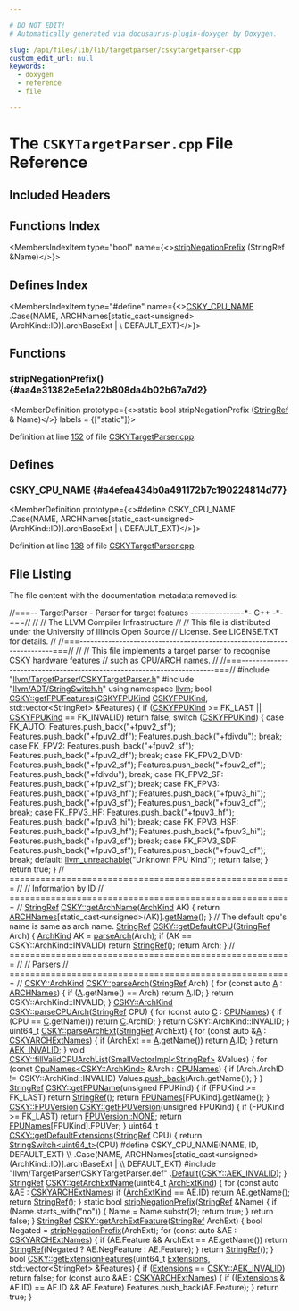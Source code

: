 ```yaml
---

# DO NOT EDIT!
# Automatically generated via docusaurus-plugin-doxygen by Doxygen.

slug: /api/files/lib/lib/targetparser/cskytargetparser-cpp
custom_edit_url: null
keywords:
  - doxygen
  - reference
  - file

---
```





# The `CSKYTargetParser.cpp` File Reference

<DoxygenPage pluginConfig={pluginConfig}>



## Included Headers

<IncludesList>
<IncludesListItem
  filePath="llvm/TargetParser/CSKYTargetParser.h"
  permalink="/docs/api/files/include/include/llvm/include/llvm/targetparser/cskytargetparser-h"
  isLocal="true" />
<IncludesListItem
  filePath="llvm/ADT/StringSwitch.h"
  permalink="/docs/api/files/include/include/llvm/include/llvm/adt/stringswitch-h"
  isLocal="true" />
<IncludesListItem
  filePath="llvm/TargetParser/CSKYTargetParser.def"
  permalink=""
  isLocal="true" />
</IncludesList>

## Functions Index

<MembersIndex>

<MembersIndexItem
  type="bool"
  name={<><a href="#aa4e31382e5e1a22b808da4b02b67a7d2">stripNegationPrefix</a> (StringRef &amp;Name)</>}>
</MembersIndexItem>

</MembersIndex>

## Defines Index

<MembersIndex>

<MembersIndexItem
  type="#define"
  name={<><a href="#a4efea434b0a491172b7c190224814d77">CSKY&#95;CPU&#95;NAME</a>&nbsp;&nbsp;&nbsp;  .Case(NAME, ARCHNames&#91;static&#95;cast&lt;unsigned&gt;(ArchKind::ID)&#93;.archBaseExt |     \\
                  DEFAULT&#95;EXT)</>}>
</MembersIndexItem>

</MembersIndex>


<SectionDefinition>

## Functions

### stripNegationPrefix() {#aa4e31382e5e1a22b808da4b02b67a7d2}

<MemberDefinition
  prototype={<>static bool stripNegationPrefix (<a href="/docs/api/classes/llvm/stringref">StringRef</a> &amp; Name)</>}
  labels = {["static"]}>

Definition at line <a href="#l00152">152</a> of file <a href="/docs/api/files/lib/lib/targetparser/cskytargetparser-cpp">CSKYTargetParser.cpp</a>.
</MemberDefinition>

</SectionDefinition>

<SectionDefinition>

## Defines

### CSKY&#95;CPU&#95;NAME {#a4efea434b0a491172b7c190224814d77}

<MemberDefinition
  prototype={<>#define CSKY&#95;CPU&#95;NAME&nbsp;&nbsp;&nbsp;  .Case(NAME, ARCHNames&#91;static&#95;cast&lt;unsigned&gt;(ArchKind::ID)&#93;.archBaseExt |     \\
                  DEFAULT&#95;EXT)</>}>

Definition at line <a href="#l00138">138</a> of file <a href="/docs/api/files/lib/lib/targetparser/cskytargetparser-cpp">CSKYTargetParser.cpp</a>.
</MemberDefinition>

</SectionDefinition>

## File Listing

The file content with the documentation metadata removed is:

<ProgramListing>

<Link id="l00001" /><CodeLine lineNumber="1"><span class="doxyHighlightComment">//===-- TargetParser - Parser for target features ---------------&#42;- C++ -&#42;-===//</span></CodeLine>
<Link id="l00002" /><CodeLine lineNumber="2"><span class="doxyHighlightComment">//</span></CodeLine>
<Link id="l00003" /><CodeLine lineNumber="3"><span class="doxyHighlightComment">//                     The LLVM Compiler Infrastructure</span></CodeLine>
<Link id="l00004" /><CodeLine lineNumber="4"><span class="doxyHighlightComment">//</span></CodeLine>
<Link id="l00005" /><CodeLine lineNumber="5"><span class="doxyHighlightComment">// This file is distributed under the University of Illinois Open Source</span></CodeLine>
<Link id="l00006" /><CodeLine lineNumber="6"><span class="doxyHighlightComment">// License. See LICENSE.TXT for details.</span></CodeLine>
<Link id="l00007" /><CodeLine lineNumber="7"><span class="doxyHighlightComment">//</span></CodeLine>
<Link id="l00008" /><CodeLine lineNumber="8"><span class="doxyHighlightComment">//===----------------------------------------------------------------------===//</span></CodeLine>
<Link id="l00009" /><CodeLine lineNumber="9"><span class="doxyHighlightComment">//</span></CodeLine>
<Link id="l00010" /><CodeLine lineNumber="10"><span class="doxyHighlightComment">// This file implements a target parser to recognise CSKY hardware features</span></CodeLine>
<Link id="l00011" /><CodeLine lineNumber="11"><span class="doxyHighlightComment">// such as CPU/ARCH names.</span></CodeLine>
<Link id="l00012" /><CodeLine lineNumber="12"><span class="doxyHighlightComment">//</span></CodeLine>
<Link id="l00013" /><CodeLine lineNumber="13"><span class="doxyHighlightComment">//===----------------------------------------------------------------------===//</span></CodeLine>
<Link id="l00014" /><CodeLine lineNumber="14"></CodeLine>
<Link id="l00015" /><CodeLine lineNumber="15"><span class="doxyHighlightPreprocessor">#include &quot;<a href="/docs/api/files/include/include/llvm/include/llvm/targetparser/cskytargetparser-h">llvm/TargetParser/CSKYTargetParser.h</a>&quot;</span></CodeLine>
<Link id="l00016" /><CodeLine lineNumber="16"><span class="doxyHighlightPreprocessor">#include &quot;<a href="/docs/api/files/include/include/llvm/include/llvm/adt/stringswitch-h">llvm/ADT/StringSwitch.h</a>&quot;</span></CodeLine>
<Link id="l00017" /><CodeLine lineNumber="17"></CodeLine>
<Link id="l00018" /><CodeLine lineNumber="18"><span class="doxyHighlightKeyword">using namespace </span><span class="doxyHighlight"><a href="/docs/api/namespaces/llvm">llvm</a>;</span></CodeLine>
<Link id="l00019" /><CodeLine lineNumber="19"></CodeLine>
<Link id="l00020" /><CodeLine lineNumber="20" lineLink="/docs/api/namespaces/llvm/csky/#a52c5e59580b7e5998969341dae2cfba5"><span class="doxyHighlightKeywordType">bool</span><span class="doxyHighlight"> <a href="/docs/api/namespaces/llvm/csky/#a52c5e59580b7e5998969341dae2cfba5">CSKY::getFPUFeatures</a>(<a href="/docs/api/namespaces/llvm/csky/#adab2b2e06b6e4bc7cd3724b12983748f">CSKYFPUKind</a> <a href="/docs/api/namespaces/llvm/csky/#adab2b2e06b6e4bc7cd3724b12983748f">CSKYFPUKind</a>,</span></CodeLine>
<Link id="l00021" /><CodeLine lineNumber="21"><span class="doxyHighlight">                          std::vector&lt;StringRef&gt; &amp;Features) &#123;</span></CodeLine>
<Link id="l00022" /><CodeLine lineNumber="22"></CodeLine>
<Link id="l00023" /><CodeLine lineNumber="23"><span class="doxyHighlight">  </span><span class="doxyHighlightKeywordFlow">if</span><span class="doxyHighlight"> (<a href="/docs/api/namespaces/llvm/csky/#adab2b2e06b6e4bc7cd3724b12983748f">CSKYFPUKind</a> &gt;= FK&#95;LAST || <a href="/docs/api/namespaces/llvm/csky/#adab2b2e06b6e4bc7cd3724b12983748f">CSKYFPUKind</a> == FK&#95;INVALID)</span></CodeLine>
<Link id="l00024" /><CodeLine lineNumber="24"><span class="doxyHighlight">    </span><span class="doxyHighlightKeywordFlow">return</span><span class="doxyHighlight"> </span><span class="doxyHighlightKeyword">false</span><span class="doxyHighlight">;</span></CodeLine>
<Link id="l00025" /><CodeLine lineNumber="25"></CodeLine>
<Link id="l00026" /><CodeLine lineNumber="26"><span class="doxyHighlight">  </span><span class="doxyHighlightKeywordFlow">switch</span><span class="doxyHighlight"> (<a href="/docs/api/namespaces/llvm/csky/#adab2b2e06b6e4bc7cd3724b12983748f">CSKYFPUKind</a>) &#123;</span></CodeLine>
<Link id="l00027" /><CodeLine lineNumber="27"><span class="doxyHighlight">  </span><span class="doxyHighlightKeywordFlow">case</span><span class="doxyHighlight"> FK&#95;AUTO:</span></CodeLine>
<Link id="l00028" /><CodeLine lineNumber="28"><span class="doxyHighlight">    Features.push&#95;back(</span><span class="doxyHighlightStringLiteral">&quot;+fpuv2&#95;sf&quot;</span><span class="doxyHighlight">);</span></CodeLine>
<Link id="l00029" /><CodeLine lineNumber="29"><span class="doxyHighlight">    Features.push&#95;back(</span><span class="doxyHighlightStringLiteral">&quot;+fpuv2&#95;df&quot;</span><span class="doxyHighlight">);</span></CodeLine>
<Link id="l00030" /><CodeLine lineNumber="30"><span class="doxyHighlight">    Features.push&#95;back(</span><span class="doxyHighlightStringLiteral">&quot;+fdivdu&quot;</span><span class="doxyHighlight">);</span></CodeLine>
<Link id="l00031" /><CodeLine lineNumber="31"><span class="doxyHighlight">    </span><span class="doxyHighlightKeywordFlow">break</span><span class="doxyHighlight">;</span></CodeLine>
<Link id="l00032" /><CodeLine lineNumber="32"><span class="doxyHighlight">  </span><span class="doxyHighlightKeywordFlow">case</span><span class="doxyHighlight"> FK&#95;FPV2:</span></CodeLine>
<Link id="l00033" /><CodeLine lineNumber="33"><span class="doxyHighlight">    Features.push&#95;back(</span><span class="doxyHighlightStringLiteral">&quot;+fpuv2&#95;sf&quot;</span><span class="doxyHighlight">);</span></CodeLine>
<Link id="l00034" /><CodeLine lineNumber="34"><span class="doxyHighlight">    Features.push&#95;back(</span><span class="doxyHighlightStringLiteral">&quot;+fpuv2&#95;df&quot;</span><span class="doxyHighlight">);</span></CodeLine>
<Link id="l00035" /><CodeLine lineNumber="35"><span class="doxyHighlight">    </span><span class="doxyHighlightKeywordFlow">break</span><span class="doxyHighlight">;</span></CodeLine>
<Link id="l00036" /><CodeLine lineNumber="36"><span class="doxyHighlight">  </span><span class="doxyHighlightKeywordFlow">case</span><span class="doxyHighlight"> FK&#95;FPV2&#95;DIVD:</span></CodeLine>
<Link id="l00037" /><CodeLine lineNumber="37"><span class="doxyHighlight">    Features.push&#95;back(</span><span class="doxyHighlightStringLiteral">&quot;+fpuv2&#95;sf&quot;</span><span class="doxyHighlight">);</span></CodeLine>
<Link id="l00038" /><CodeLine lineNumber="38"><span class="doxyHighlight">    Features.push&#95;back(</span><span class="doxyHighlightStringLiteral">&quot;+fpuv2&#95;df&quot;</span><span class="doxyHighlight">);</span></CodeLine>
<Link id="l00039" /><CodeLine lineNumber="39"><span class="doxyHighlight">    Features.push&#95;back(</span><span class="doxyHighlightStringLiteral">&quot;+fdivdu&quot;</span><span class="doxyHighlight">);</span></CodeLine>
<Link id="l00040" /><CodeLine lineNumber="40"><span class="doxyHighlight">    </span><span class="doxyHighlightKeywordFlow">break</span><span class="doxyHighlight">;</span></CodeLine>
<Link id="l00041" /><CodeLine lineNumber="41"><span class="doxyHighlight">  </span><span class="doxyHighlightKeywordFlow">case</span><span class="doxyHighlight"> FK&#95;FPV2&#95;SF:</span></CodeLine>
<Link id="l00042" /><CodeLine lineNumber="42"><span class="doxyHighlight">    Features.push&#95;back(</span><span class="doxyHighlightStringLiteral">&quot;+fpuv2&#95;sf&quot;</span><span class="doxyHighlight">);</span></CodeLine>
<Link id="l00043" /><CodeLine lineNumber="43"><span class="doxyHighlight">    </span><span class="doxyHighlightKeywordFlow">break</span><span class="doxyHighlight">;</span></CodeLine>
<Link id="l00044" /><CodeLine lineNumber="44"><span class="doxyHighlight">  </span><span class="doxyHighlightKeywordFlow">case</span><span class="doxyHighlight"> FK&#95;FPV3:</span></CodeLine>
<Link id="l00045" /><CodeLine lineNumber="45"><span class="doxyHighlight">    Features.push&#95;back(</span><span class="doxyHighlightStringLiteral">&quot;+fpuv3&#95;hf&quot;</span><span class="doxyHighlight">);</span></CodeLine>
<Link id="l00046" /><CodeLine lineNumber="46"><span class="doxyHighlight">    Features.push&#95;back(</span><span class="doxyHighlightStringLiteral">&quot;+fpuv3&#95;hi&quot;</span><span class="doxyHighlight">);</span></CodeLine>
<Link id="l00047" /><CodeLine lineNumber="47"><span class="doxyHighlight">    Features.push&#95;back(</span><span class="doxyHighlightStringLiteral">&quot;+fpuv3&#95;sf&quot;</span><span class="doxyHighlight">);</span></CodeLine>
<Link id="l00048" /><CodeLine lineNumber="48"><span class="doxyHighlight">    Features.push&#95;back(</span><span class="doxyHighlightStringLiteral">&quot;+fpuv3&#95;df&quot;</span><span class="doxyHighlight">);</span></CodeLine>
<Link id="l00049" /><CodeLine lineNumber="49"><span class="doxyHighlight">    </span><span class="doxyHighlightKeywordFlow">break</span><span class="doxyHighlight">;</span></CodeLine>
<Link id="l00050" /><CodeLine lineNumber="50"><span class="doxyHighlight">  </span><span class="doxyHighlightKeywordFlow">case</span><span class="doxyHighlight"> FK&#95;FPV3&#95;HF:</span></CodeLine>
<Link id="l00051" /><CodeLine lineNumber="51"><span class="doxyHighlight">    Features.push&#95;back(</span><span class="doxyHighlightStringLiteral">&quot;+fpuv3&#95;hf&quot;</span><span class="doxyHighlight">);</span></CodeLine>
<Link id="l00052" /><CodeLine lineNumber="52"><span class="doxyHighlight">    Features.push&#95;back(</span><span class="doxyHighlightStringLiteral">&quot;+fpuv3&#95;hi&quot;</span><span class="doxyHighlight">);</span></CodeLine>
<Link id="l00053" /><CodeLine lineNumber="53"><span class="doxyHighlight">    </span><span class="doxyHighlightKeywordFlow">break</span><span class="doxyHighlight">;</span></CodeLine>
<Link id="l00054" /><CodeLine lineNumber="54"><span class="doxyHighlight">  </span><span class="doxyHighlightKeywordFlow">case</span><span class="doxyHighlight"> FK&#95;FPV3&#95;HSF:</span></CodeLine>
<Link id="l00055" /><CodeLine lineNumber="55"><span class="doxyHighlight">    Features.push&#95;back(</span><span class="doxyHighlightStringLiteral">&quot;+fpuv3&#95;hf&quot;</span><span class="doxyHighlight">);</span></CodeLine>
<Link id="l00056" /><CodeLine lineNumber="56"><span class="doxyHighlight">    Features.push&#95;back(</span><span class="doxyHighlightStringLiteral">&quot;+fpuv3&#95;hi&quot;</span><span class="doxyHighlight">);</span></CodeLine>
<Link id="l00057" /><CodeLine lineNumber="57"><span class="doxyHighlight">    Features.push&#95;back(</span><span class="doxyHighlightStringLiteral">&quot;+fpuv3&#95;sf&quot;</span><span class="doxyHighlight">);</span></CodeLine>
<Link id="l00058" /><CodeLine lineNumber="58"><span class="doxyHighlight">    </span><span class="doxyHighlightKeywordFlow">break</span><span class="doxyHighlight">;</span></CodeLine>
<Link id="l00059" /><CodeLine lineNumber="59"><span class="doxyHighlight">  </span><span class="doxyHighlightKeywordFlow">case</span><span class="doxyHighlight"> FK&#95;FPV3&#95;SDF:</span></CodeLine>
<Link id="l00060" /><CodeLine lineNumber="60"><span class="doxyHighlight">    Features.push&#95;back(</span><span class="doxyHighlightStringLiteral">&quot;+fpuv3&#95;sf&quot;</span><span class="doxyHighlight">);</span></CodeLine>
<Link id="l00061" /><CodeLine lineNumber="61"><span class="doxyHighlight">    Features.push&#95;back(</span><span class="doxyHighlightStringLiteral">&quot;+fpuv3&#95;df&quot;</span><span class="doxyHighlight">);</span></CodeLine>
<Link id="l00062" /><CodeLine lineNumber="62"><span class="doxyHighlight">    </span><span class="doxyHighlightKeywordFlow">break</span><span class="doxyHighlight">;</span></CodeLine>
<Link id="l00063" /><CodeLine lineNumber="63"><span class="doxyHighlight">  </span><span class="doxyHighlightKeywordFlow">default</span><span class="doxyHighlight">:</span></CodeLine>
<Link id="l00064" /><CodeLine lineNumber="64"><span class="doxyHighlight">    <a href="/docs/api/files/include/include/llvm/include/llvm/support/errorhandling-h/#ace243f5c25697a1107cce46626b3dc94">llvm&#95;unreachable</a>(</span><span class="doxyHighlightStringLiteral">&quot;Unknown FPU Kind&quot;</span><span class="doxyHighlight">);</span></CodeLine>
<Link id="l00065" /><CodeLine lineNumber="65"><span class="doxyHighlight">    </span><span class="doxyHighlightKeywordFlow">return</span><span class="doxyHighlight"> </span><span class="doxyHighlightKeyword">false</span><span class="doxyHighlight">;</span></CodeLine>
<Link id="l00066" /><CodeLine lineNumber="66"><span class="doxyHighlight">  &#125;</span></CodeLine>
<Link id="l00067" /><CodeLine lineNumber="67"></CodeLine>
<Link id="l00068" /><CodeLine lineNumber="68"><span class="doxyHighlight">  </span><span class="doxyHighlightKeywordFlow">return</span><span class="doxyHighlight"> </span><span class="doxyHighlightKeyword">true</span><span class="doxyHighlight">;</span></CodeLine>
<Link id="l00069" /><CodeLine lineNumber="69"><span class="doxyHighlight">&#125;</span></CodeLine>
<Link id="l00070" /><CodeLine lineNumber="70"></CodeLine>
<Link id="l00071" /><CodeLine lineNumber="71"><span class="doxyHighlightComment">// ======================================================= //</span></CodeLine>
<Link id="l00072" /><CodeLine lineNumber="72"><span class="doxyHighlightComment">// Information by ID</span></CodeLine>
<Link id="l00073" /><CodeLine lineNumber="73"><span class="doxyHighlightComment">// ======================================================= //</span></CodeLine>
<Link id="l00074" /><CodeLine lineNumber="74"></CodeLine>
<Link id="l00075" /><CodeLine lineNumber="75" lineLink="/docs/api/namespaces/llvm/csky/#ae0afc37c0fe40d24d2021c7eba023b2a"><span class="doxyHighlight"><a href="/docs/api/classes/llvm/stringref">StringRef</a> <a href="/docs/api/namespaces/llvm/csky/#ae0afc37c0fe40d24d2021c7eba023b2a">CSKY::getArchName</a>(<a href="/docs/api/namespaces/llvm/csky/#a1426cdc638fba0ce765f71cabfc5b612">ArchKind</a> AK) &#123;</span></CodeLine>
<Link id="l00076" /><CodeLine lineNumber="76"><span class="doxyHighlight">  </span><span class="doxyHighlightKeywordFlow">return</span><span class="doxyHighlight"> <a href="/docs/api/namespaces/llvm/csky/#a33cc0e3e4552596d11c6ea6e28c33d0c">ARCHNames</a>&#91;</span><span class="doxyHighlightKeyword">static&#95;cast&lt;</span><span class="doxyHighlightKeywordType">unsigned</span><span class="doxyHighlightKeyword">&gt;</span><span class="doxyHighlight">(AK)&#93;.<a href="/docs/api/files/lib/lib/transforms/lib/transforms/objcarc/provenanceanalysisevaluator-cpp/#a2ee79648e8bce3ddbb26358ff10e3e82">getName</a>();</span></CodeLine>
<Link id="l00077" /><CodeLine lineNumber="77"><span class="doxyHighlight">&#125;</span></CodeLine>
<Link id="l00078" /><CodeLine lineNumber="78"></CodeLine>
<Link id="l00079" /><CodeLine lineNumber="79"><span class="doxyHighlightComment">// The default cpu&#39;s name is same as arch name.</span></CodeLine>
<Link id="l00080" /><CodeLine lineNumber="80" lineLink="/docs/api/namespaces/llvm/csky/#a8e20a1515e9e84624e4dc843d115f172"><span class="doxyHighlight"><a href="/docs/api/classes/llvm/stringref">StringRef</a> <a href="/docs/api/namespaces/llvm/csky/#a8e20a1515e9e84624e4dc843d115f172">CSKY::getDefaultCPU</a>(<a href="/docs/api/classes/llvm/stringref">StringRef</a> Arch) &#123;</span></CodeLine>
<Link id="l00081" /><CodeLine lineNumber="81"><span class="doxyHighlight">  <a href="/docs/api/namespaces/llvm/csky/#a1426cdc638fba0ce765f71cabfc5b612">ArchKind</a> AK = <a href="/docs/api/files/lib/lib/targetparser/triple-cpp/#ad3a9a5aa955e9b62ec11e4d3566d4594">parseArch</a>(Arch);</span></CodeLine>
<Link id="l00082" /><CodeLine lineNumber="82"><span class="doxyHighlight">  </span><span class="doxyHighlightKeywordFlow">if</span><span class="doxyHighlight"> (AK == CSKY::ArchKind::INVALID)</span></CodeLine>
<Link id="l00083" /><CodeLine lineNumber="83"><span class="doxyHighlight">    </span><span class="doxyHighlightKeywordFlow">return</span><span class="doxyHighlight"> <a href="/docs/api/classes/llvm/stringref">StringRef</a>();</span></CodeLine>
<Link id="l00084" /><CodeLine lineNumber="84"></CodeLine>
<Link id="l00085" /><CodeLine lineNumber="85"><span class="doxyHighlight">  </span><span class="doxyHighlightKeywordFlow">return</span><span class="doxyHighlight"> Arch;</span></CodeLine>
<Link id="l00086" /><CodeLine lineNumber="86"><span class="doxyHighlight">&#125;</span></CodeLine>
<Link id="l00087" /><CodeLine lineNumber="87"></CodeLine>
<Link id="l00088" /><CodeLine lineNumber="88"><span class="doxyHighlightComment">// ======================================================= //</span></CodeLine>
<Link id="l00089" /><CodeLine lineNumber="89"><span class="doxyHighlightComment">// Parsers</span></CodeLine>
<Link id="l00090" /><CodeLine lineNumber="90"><span class="doxyHighlightComment">// ======================================================= //</span></CodeLine>
<Link id="l00091" /><CodeLine lineNumber="91" lineLink="/docs/api/namespaces/llvm/csky/#a86f105210202c670da40aab6b2f360be"><span class="doxyHighlight"><a href="/docs/api/namespaces/llvm/csky/#a1426cdc638fba0ce765f71cabfc5b612">CSKY::ArchKind</a> <a href="/docs/api/namespaces/llvm/csky/#a86f105210202c670da40aab6b2f360be">CSKY::parseArch</a>(<a href="/docs/api/classes/llvm/stringref">StringRef</a> Arch) &#123;</span></CodeLine>
<Link id="l00092" /><CodeLine lineNumber="92"><span class="doxyHighlight">  </span><span class="doxyHighlightKeywordFlow">for</span><span class="doxyHighlight"> (</span><span class="doxyHighlightKeyword">const</span><span class="doxyHighlight"> </span><span class="doxyHighlightKeyword">auto</span><span class="doxyHighlight"> <a href="/docs/api/files/lib/lib/ir/builtingcs-cpp/#a2e38c85003a042421cde1647632d0b72">A</a> : <a href="/docs/api/namespaces/llvm/csky/#a33cc0e3e4552596d11c6ea6e28c33d0c">ARCHNames</a>) &#123;</span></CodeLine>
<Link id="l00093" /><CodeLine lineNumber="93"><span class="doxyHighlight">    </span><span class="doxyHighlightKeywordFlow">if</span><span class="doxyHighlight"> (<a href="/docs/api/files/lib/lib/ir/builtingcs-cpp/#a2e38c85003a042421cde1647632d0b72">A</a>.getName() == Arch)</span></CodeLine>
<Link id="l00094" /><CodeLine lineNumber="94"><span class="doxyHighlight">      </span><span class="doxyHighlightKeywordFlow">return</span><span class="doxyHighlight"> <a href="/docs/api/files/lib/lib/ir/builtingcs-cpp/#a2e38c85003a042421cde1647632d0b72">A</a>.ID;</span></CodeLine>
<Link id="l00095" /><CodeLine lineNumber="95"><span class="doxyHighlight">  &#125;</span></CodeLine>
<Link id="l00096" /><CodeLine lineNumber="96"></CodeLine>
<Link id="l00097" /><CodeLine lineNumber="97"><span class="doxyHighlight">  </span><span class="doxyHighlightKeywordFlow">return</span><span class="doxyHighlight"> CSKY::ArchKind::INVALID;</span></CodeLine>
<Link id="l00098" /><CodeLine lineNumber="98"><span class="doxyHighlight">&#125;</span></CodeLine>
<Link id="l00099" /><CodeLine lineNumber="99"></CodeLine>
<Link id="l00100" /><CodeLine lineNumber="100" lineLink="/docs/api/namespaces/llvm/csky/#a7c98978ae277e32680873dd619c2222f"><span class="doxyHighlight"><a href="/docs/api/namespaces/llvm/csky/#a1426cdc638fba0ce765f71cabfc5b612">CSKY::ArchKind</a> <a href="/docs/api/namespaces/llvm/csky/#a7c98978ae277e32680873dd619c2222f">CSKY::parseCPUArch</a>(<a href="/docs/api/classes/llvm/stringref">StringRef</a> CPU) &#123;</span></CodeLine>
<Link id="l00101" /><CodeLine lineNumber="101"><span class="doxyHighlight">  </span><span class="doxyHighlightKeywordFlow">for</span><span class="doxyHighlight"> (</span><span class="doxyHighlightKeyword">const</span><span class="doxyHighlight"> </span><span class="doxyHighlightKeyword">auto</span><span class="doxyHighlight"> <a href="/docs/api/namespaces/llvm/callingconv/#ac6aa1387c4375260e2468eb5a77fdb4cafd841a49aec1539bc88abc8ff9e170fb">C</a> : <a href="/docs/api/namespaces/llvm/csky/#a73ad8b85bc7ebc91c97263c6d3d2ba3c">CPUNames</a>) &#123;</span></CodeLine>
<Link id="l00102" /><CodeLine lineNumber="102"><span class="doxyHighlight">    </span><span class="doxyHighlightKeywordFlow">if</span><span class="doxyHighlight"> (CPU == <a href="/docs/api/namespaces/llvm/callingconv/#ac6aa1387c4375260e2468eb5a77fdb4cafd841a49aec1539bc88abc8ff9e170fb">C</a>.getName())</span></CodeLine>
<Link id="l00103" /><CodeLine lineNumber="103"><span class="doxyHighlight">      </span><span class="doxyHighlightKeywordFlow">return</span><span class="doxyHighlight"> <a href="/docs/api/namespaces/llvm/callingconv/#ac6aa1387c4375260e2468eb5a77fdb4cafd841a49aec1539bc88abc8ff9e170fb">C</a>.ArchID;</span></CodeLine>
<Link id="l00104" /><CodeLine lineNumber="104"><span class="doxyHighlight">  &#125;</span></CodeLine>
<Link id="l00105" /><CodeLine lineNumber="105"></CodeLine>
<Link id="l00106" /><CodeLine lineNumber="106"><span class="doxyHighlight">  </span><span class="doxyHighlightKeywordFlow">return</span><span class="doxyHighlight"> CSKY::ArchKind::INVALID;</span></CodeLine>
<Link id="l00107" /><CodeLine lineNumber="107"><span class="doxyHighlight">&#125;</span></CodeLine>
<Link id="l00108" /><CodeLine lineNumber="108"></CodeLine>
<Link id="l00109" /><CodeLine lineNumber="109" lineLink="/docs/api/namespaces/llvm/csky/#a5fa99baeb3d80d65a53554ef144d33ae"><span class="doxyHighlight">uint64&#95;t <a href="/docs/api/namespaces/llvm/csky/#a5fa99baeb3d80d65a53554ef144d33ae">CSKY::parseArchExt</a>(<a href="/docs/api/classes/llvm/stringref">StringRef</a> ArchExt) &#123;</span></CodeLine>
<Link id="l00110" /><CodeLine lineNumber="110"><span class="doxyHighlight">  </span><span class="doxyHighlightKeywordFlow">for</span><span class="doxyHighlight"> (</span><span class="doxyHighlightKeyword">const</span><span class="doxyHighlight"> </span><span class="doxyHighlightKeyword">auto</span><span class="doxyHighlight"> &amp;<a href="/docs/api/files/lib/lib/ir/builtingcs-cpp/#a2e38c85003a042421cde1647632d0b72">A</a> : <a href="/docs/api/namespaces/llvm/csky/#ab146cb5385a6a851e47450414a8f9893">CSKYARCHExtNames</a>) &#123;</span></CodeLine>
<Link id="l00111" /><CodeLine lineNumber="111"><span class="doxyHighlight">    </span><span class="doxyHighlightKeywordFlow">if</span><span class="doxyHighlight"> (ArchExt == <a href="/docs/api/files/lib/lib/ir/builtingcs-cpp/#a2e38c85003a042421cde1647632d0b72">A</a>.getName())</span></CodeLine>
<Link id="l00112" /><CodeLine lineNumber="112"><span class="doxyHighlight">      </span><span class="doxyHighlightKeywordFlow">return</span><span class="doxyHighlight"> <a href="/docs/api/files/lib/lib/ir/builtingcs-cpp/#a2e38c85003a042421cde1647632d0b72">A</a>.ID;</span></CodeLine>
<Link id="l00113" /><CodeLine lineNumber="113"><span class="doxyHighlight">  &#125;</span></CodeLine>
<Link id="l00114" /><CodeLine lineNumber="114"><span class="doxyHighlight">  </span><span class="doxyHighlightKeywordFlow">return</span><span class="doxyHighlight"> <a href="/docs/api/namespaces/llvm/csky/#ace0fc151af4b77a32d0112e81e50c8e5a04b6b94a4398ed9aa59384b891a4dca6">AEK&#95;INVALID</a>;</span></CodeLine>
<Link id="l00115" /><CodeLine lineNumber="115"><span class="doxyHighlight">&#125;</span></CodeLine>
<Link id="l00116" /><CodeLine lineNumber="116"></CodeLine>
<Link id="l00117" /><CodeLine lineNumber="117" lineLink="/docs/api/namespaces/llvm/csky/#a280ae1ca5da01930c7d1f757f3946d31"><span class="doxyHighlightKeywordType">void</span><span class="doxyHighlight"> <a href="/docs/api/namespaces/llvm/csky/#a280ae1ca5da01930c7d1f757f3946d31">CSKY::fillValidCPUArchList</a>(<a href="/docs/api/classes/llvm/smallvectorimpl">SmallVectorImpl&lt;StringRef&gt;</a> &amp;Values) &#123;</span></CodeLine>
<Link id="l00118" /><CodeLine lineNumber="118"><span class="doxyHighlight">  </span><span class="doxyHighlightKeywordFlow">for</span><span class="doxyHighlight"> (</span><span class="doxyHighlightKeyword">const</span><span class="doxyHighlight"> <a href="/docs/api/structs/llvm/csky/cpunames">CpuNames&lt;CSKY::ArchKind&gt;</a> &amp;Arch : <a href="/docs/api/namespaces/llvm/csky/#a73ad8b85bc7ebc91c97263c6d3d2ba3c">CPUNames</a>) &#123;</span></CodeLine>
<Link id="l00119" /><CodeLine lineNumber="119"><span class="doxyHighlight">    </span><span class="doxyHighlightKeywordFlow">if</span><span class="doxyHighlight"> (Arch.ArchID != CSKY::ArchKind::INVALID)</span></CodeLine>
<Link id="l00120" /><CodeLine lineNumber="120"><span class="doxyHighlight">      Values.<a href="/docs/api/classes/llvm/smallvectortemplatebase/#af42bfbc067df27c19ee2fc859df58799">push&#95;back</a>(Arch.getName());</span></CodeLine>
<Link id="l00121" /><CodeLine lineNumber="121"><span class="doxyHighlight">  &#125;</span></CodeLine>
<Link id="l00122" /><CodeLine lineNumber="122"><span class="doxyHighlight">&#125;</span></CodeLine>
<Link id="l00123" /><CodeLine lineNumber="123"></CodeLine>
<Link id="l00124" /><CodeLine lineNumber="124" lineLink="/docs/api/namespaces/llvm/csky/#a164f2bc2fa9803eda8b0a63f9466ac16"><span class="doxyHighlight"><a href="/docs/api/classes/llvm/stringref">StringRef</a> <a href="/docs/api/namespaces/llvm/csky/#a164f2bc2fa9803eda8b0a63f9466ac16">CSKY::getFPUName</a>(</span><span class="doxyHighlightKeywordType">unsigned</span><span class="doxyHighlight"> FPUKind) &#123;</span></CodeLine>
<Link id="l00125" /><CodeLine lineNumber="125"><span class="doxyHighlight">  </span><span class="doxyHighlightKeywordFlow">if</span><span class="doxyHighlight"> (FPUKind &gt;= FK&#95;LAST)</span></CodeLine>
<Link id="l00126" /><CodeLine lineNumber="126"><span class="doxyHighlight">    </span><span class="doxyHighlightKeywordFlow">return</span><span class="doxyHighlight"> <a href="/docs/api/classes/llvm/stringref">StringRef</a>();</span></CodeLine>
<Link id="l00127" /><CodeLine lineNumber="127"><span class="doxyHighlight">  </span><span class="doxyHighlightKeywordFlow">return</span><span class="doxyHighlight"> <a href="/docs/api/namespaces/llvm/csky/#aa195841b44cb9ff3a1e9da552bda33fc">FPUNames</a>&#91;FPUKind&#93;.getName();</span></CodeLine>
<Link id="l00128" /><CodeLine lineNumber="128"><span class="doxyHighlight">&#125;</span></CodeLine>
<Link id="l00129" /><CodeLine lineNumber="129"></CodeLine>
<Link id="l00130" /><CodeLine lineNumber="130" lineLink="/docs/api/namespaces/llvm/csky/#a7a41a469c3337e852a901c9f68caf161"><span class="doxyHighlight"><a href="/docs/api/namespaces/llvm/csky/#ae4163409184fb1aa649f1fb543cda38f">CSKY::FPUVersion</a> <a href="/docs/api/namespaces/llvm/csky/#a7a41a469c3337e852a901c9f68caf161">CSKY::getFPUVersion</a>(</span><span class="doxyHighlightKeywordType">unsigned</span><span class="doxyHighlight"> FPUKind) &#123;</span></CodeLine>
<Link id="l00131" /><CodeLine lineNumber="131"><span class="doxyHighlight">  </span><span class="doxyHighlightKeywordFlow">if</span><span class="doxyHighlight"> (FPUKind &gt;= FK&#95;LAST)</span></CodeLine>
<Link id="l00132" /><CodeLine lineNumber="132"><span class="doxyHighlight">    </span><span class="doxyHighlightKeywordFlow">return</span><span class="doxyHighlight"> <a href="/docs/api/namespaces/llvm/csky/#ae4163409184fb1aa649f1fb543cda38fab50339a10e1de285ac99d4c3990b8693">FPUVersion::NONE</a>;</span></CodeLine>
<Link id="l00133" /><CodeLine lineNumber="133"><span class="doxyHighlight">  </span><span class="doxyHighlightKeywordFlow">return</span><span class="doxyHighlight"> <a href="/docs/api/namespaces/llvm/csky/#aa195841b44cb9ff3a1e9da552bda33fc">FPUNames</a>&#91;FPUKind&#93;.FPUVer;</span></CodeLine>
<Link id="l00134" /><CodeLine lineNumber="134"><span class="doxyHighlight">&#125;</span></CodeLine>
<Link id="l00135" /><CodeLine lineNumber="135"></CodeLine>
<Link id="l00136" /><CodeLine lineNumber="136" lineLink="/docs/api/namespaces/llvm/csky/#ae8c064152718a0cb588361b2a4e48f8f"><span class="doxyHighlight">uint64&#95;t <a href="/docs/api/namespaces/llvm/csky/#ae8c064152718a0cb588361b2a4e48f8f">CSKY::getDefaultExtensions</a>(<a href="/docs/api/classes/llvm/stringref">StringRef</a> CPU) &#123;</span></CodeLine>
<Link id="l00137" /><CodeLine lineNumber="137"><span class="doxyHighlight">  </span><span class="doxyHighlightKeywordFlow">return</span><span class="doxyHighlight"> <a href="/docs/api/classes/llvm/stringswitch">StringSwitch&lt;uint64&#95;t&gt;</a>(CPU)</span></CodeLine>
<Link id="l00138" /><CodeLine lineNumber="138"><span class="doxyHighlightPreprocessor">#define CSKY&#95;CPU&#95;NAME(NAME, ID, DEFAULT&#95;EXT)                                   \\</span></CodeLine>
<Link id="l00139" /><CodeLine lineNumber="139"><span class="doxyHighlightPreprocessor">  .Case(NAME, ARCHNames&#91;static&#95;cast&lt;unsigned&gt;(ArchKind::ID)&#93;.archBaseExt |     \\</span></CodeLine>
<Link id="l00140" /><CodeLine lineNumber="140"><span class="doxyHighlightPreprocessor">                  DEFAULT&#95;EXT)</span></CodeLine>
<Link id="l00141" /><CodeLine lineNumber="141"><span class="doxyHighlightPreprocessor">#include &quot;llvm/TargetParser/CSKYTargetParser.def&quot;</span></CodeLine>
<Link id="l00142" /><CodeLine lineNumber="142"><span class="doxyHighlight">      .<a href="/docs/api/classes/llvm/stringswitch/#a7f0e82e8a818ca43926fceb49be81661">Default</a>(<a href="/docs/api/namespaces/llvm/csky/#ace0fc151af4b77a32d0112e81e50c8e5a04b6b94a4398ed9aa59384b891a4dca6">CSKY::AEK&#95;INVALID</a>);</span></CodeLine>
<Link id="l00143" /><CodeLine lineNumber="143"><span class="doxyHighlight">&#125;</span></CodeLine>
<Link id="l00144" /><CodeLine lineNumber="144"></CodeLine>
<Link id="l00145" /><CodeLine lineNumber="145" lineLink="/docs/api/namespaces/llvm/csky/#ab76a2f48d6603e6f8f059795a043ccb1"><span class="doxyHighlight"><a href="/docs/api/classes/llvm/stringref">StringRef</a> <a href="/docs/api/namespaces/llvm/csky/#ab76a2f48d6603e6f8f059795a043ccb1">CSKY::getArchExtName</a>(uint64&#95;t <a href="/docs/api/namespaces/llvm/csky/#ace0fc151af4b77a32d0112e81e50c8e5">ArchExtKind</a>) &#123;</span></CodeLine>
<Link id="l00146" /><CodeLine lineNumber="146"><span class="doxyHighlight">  </span><span class="doxyHighlightKeywordFlow">for</span><span class="doxyHighlight"> (</span><span class="doxyHighlightKeyword">const</span><span class="doxyHighlight"> </span><span class="doxyHighlightKeyword">auto</span><span class="doxyHighlight"> &amp;AE : <a href="/docs/api/namespaces/llvm/csky/#ab146cb5385a6a851e47450414a8f9893">CSKYARCHExtNames</a>)</span></CodeLine>
<Link id="l00147" /><CodeLine lineNumber="147"><span class="doxyHighlight">    </span><span class="doxyHighlightKeywordFlow">if</span><span class="doxyHighlight"> (<a href="/docs/api/namespaces/llvm/csky/#ace0fc151af4b77a32d0112e81e50c8e5">ArchExtKind</a> == AE.ID)</span></CodeLine>
<Link id="l00148" /><CodeLine lineNumber="148"><span class="doxyHighlight">      </span><span class="doxyHighlightKeywordFlow">return</span><span class="doxyHighlight"> AE.getName();</span></CodeLine>
<Link id="l00149" /><CodeLine lineNumber="149"><span class="doxyHighlight">  </span><span class="doxyHighlightKeywordFlow">return</span><span class="doxyHighlight"> <a href="/docs/api/classes/llvm/stringref">StringRef</a>();</span></CodeLine>
<Link id="l00150" /><CodeLine lineNumber="150"><span class="doxyHighlight">&#125;</span></CodeLine>
<Link id="l00151" /><CodeLine lineNumber="151"></CodeLine>
<Link id="l00152" /><CodeLine lineNumber="152" lineLink="#aa4e31382e5e1a22b808da4b02b67a7d2"><span class="doxyHighlightKeyword">static</span><span class="doxyHighlight"> </span><span class="doxyHighlightKeywordType">bool</span><span class="doxyHighlight"> <a href="#aa4e31382e5e1a22b808da4b02b67a7d2">stripNegationPrefix</a>(<a href="/docs/api/classes/llvm/stringref">StringRef</a> &amp;Name) &#123;</span></CodeLine>
<Link id="l00153" /><CodeLine lineNumber="153"><span class="doxyHighlight">  </span><span class="doxyHighlightKeywordFlow">if</span><span class="doxyHighlight"> (Name.starts&#95;with(</span><span class="doxyHighlightStringLiteral">&quot;no&quot;</span><span class="doxyHighlight">)) &#123;</span></CodeLine>
<Link id="l00154" /><CodeLine lineNumber="154"><span class="doxyHighlight">    Name = Name.substr(2);</span></CodeLine>
<Link id="l00155" /><CodeLine lineNumber="155"><span class="doxyHighlight">    </span><span class="doxyHighlightKeywordFlow">return</span><span class="doxyHighlight"> </span><span class="doxyHighlightKeyword">true</span><span class="doxyHighlight">;</span></CodeLine>
<Link id="l00156" /><CodeLine lineNumber="156"><span class="doxyHighlight">  &#125;</span></CodeLine>
<Link id="l00157" /><CodeLine lineNumber="157"><span class="doxyHighlight">  </span><span class="doxyHighlightKeywordFlow">return</span><span class="doxyHighlight"> </span><span class="doxyHighlightKeyword">false</span><span class="doxyHighlight">;</span></CodeLine>
<Link id="l00158" /><CodeLine lineNumber="158"><span class="doxyHighlight">&#125;</span></CodeLine>
<Link id="l00159" /><CodeLine lineNumber="159"></CodeLine>
<Link id="l00160" /><CodeLine lineNumber="160" lineLink="/docs/api/namespaces/llvm/csky/#a2076f063c24750c7669aa18039c6a039"><span class="doxyHighlight"><a href="/docs/api/classes/llvm/stringref">StringRef</a> <a href="/docs/api/namespaces/llvm/csky/#a2076f063c24750c7669aa18039c6a039">CSKY::getArchExtFeature</a>(<a href="/docs/api/classes/llvm/stringref">StringRef</a> ArchExt) &#123;</span></CodeLine>
<Link id="l00161" /><CodeLine lineNumber="161"><span class="doxyHighlight">  </span><span class="doxyHighlightKeywordType">bool</span><span class="doxyHighlight"> Negated = <a href="#aa4e31382e5e1a22b808da4b02b67a7d2">stripNegationPrefix</a>(ArchExt);</span></CodeLine>
<Link id="l00162" /><CodeLine lineNumber="162"><span class="doxyHighlight">  </span><span class="doxyHighlightKeywordFlow">for</span><span class="doxyHighlight"> (</span><span class="doxyHighlightKeyword">const</span><span class="doxyHighlight"> </span><span class="doxyHighlightKeyword">auto</span><span class="doxyHighlight"> &amp;AE : <a href="/docs/api/namespaces/llvm/csky/#ab146cb5385a6a851e47450414a8f9893">CSKYARCHExtNames</a>) &#123;</span></CodeLine>
<Link id="l00163" /><CodeLine lineNumber="163"><span class="doxyHighlight">    </span><span class="doxyHighlightKeywordFlow">if</span><span class="doxyHighlight"> (AE.Feature &amp;&amp; ArchExt == AE.getName())</span></CodeLine>
<Link id="l00164" /><CodeLine lineNumber="164"><span class="doxyHighlight">      </span><span class="doxyHighlightKeywordFlow">return</span><span class="doxyHighlight"> <a href="/docs/api/classes/llvm/stringref">StringRef</a>(Negated ? AE.NegFeature : AE.Feature);</span></CodeLine>
<Link id="l00165" /><CodeLine lineNumber="165"><span class="doxyHighlight">  &#125;</span></CodeLine>
<Link id="l00166" /><CodeLine lineNumber="166"></CodeLine>
<Link id="l00167" /><CodeLine lineNumber="167"><span class="doxyHighlight">  </span><span class="doxyHighlightKeywordFlow">return</span><span class="doxyHighlight"> <a href="/docs/api/classes/llvm/stringref">StringRef</a>();</span></CodeLine>
<Link id="l00168" /><CodeLine lineNumber="168"><span class="doxyHighlight">&#125;</span></CodeLine>
<Link id="l00169" /><CodeLine lineNumber="169"></CodeLine>
<Link id="l00170" /><CodeLine lineNumber="170" lineLink="/docs/api/namespaces/llvm/csky/#a23a8a2a541f391128f65c7a17cf6c0d5"><span class="doxyHighlightKeywordType">bool</span><span class="doxyHighlight"> <a href="/docs/api/namespaces/llvm/csky/#a23a8a2a541f391128f65c7a17cf6c0d5">CSKY::getExtensionFeatures</a>(uint64&#95;t <a href="/docs/api/files/lib/lib/target/lib/target/spirv/spirvsubtarget-cpp/#aeb3e6d0c41c374eb76421fe8549919e5">Extensions</a>,</span></CodeLine>
<Link id="l00171" /><CodeLine lineNumber="171"><span class="doxyHighlight">                                std::vector&lt;StringRef&gt; &amp;Features) &#123;</span></CodeLine>
<Link id="l00172" /><CodeLine lineNumber="172"><span class="doxyHighlight">  </span><span class="doxyHighlightKeywordFlow">if</span><span class="doxyHighlight"> (<a href="/docs/api/files/lib/lib/target/lib/target/spirv/spirvsubtarget-cpp/#aeb3e6d0c41c374eb76421fe8549919e5">Extensions</a> == <a href="/docs/api/namespaces/llvm/csky/#ace0fc151af4b77a32d0112e81e50c8e5a04b6b94a4398ed9aa59384b891a4dca6">CSKY::AEK&#95;INVALID</a>)</span></CodeLine>
<Link id="l00173" /><CodeLine lineNumber="173"><span class="doxyHighlight">    </span><span class="doxyHighlightKeywordFlow">return</span><span class="doxyHighlight"> </span><span class="doxyHighlightKeyword">false</span><span class="doxyHighlight">;</span></CodeLine>
<Link id="l00174" /><CodeLine lineNumber="174"></CodeLine>
<Link id="l00175" /><CodeLine lineNumber="175"><span class="doxyHighlight">  </span><span class="doxyHighlightKeywordFlow">for</span><span class="doxyHighlight"> (</span><span class="doxyHighlightKeyword">const</span><span class="doxyHighlight"> </span><span class="doxyHighlightKeyword">auto</span><span class="doxyHighlight"> &amp;AE : <a href="/docs/api/namespaces/llvm/csky/#ab146cb5385a6a851e47450414a8f9893">CSKYARCHExtNames</a>) &#123;</span></CodeLine>
<Link id="l00176" /><CodeLine lineNumber="176"><span class="doxyHighlight">    </span><span class="doxyHighlightKeywordFlow">if</span><span class="doxyHighlight"> ((<a href="/docs/api/files/lib/lib/target/lib/target/spirv/spirvsubtarget-cpp/#aeb3e6d0c41c374eb76421fe8549919e5">Extensions</a> &amp; AE.ID) == AE.ID &amp;&amp; AE.Feature)</span></CodeLine>
<Link id="l00177" /><CodeLine lineNumber="177"><span class="doxyHighlight">      Features.push&#95;back(AE.Feature);</span></CodeLine>
<Link id="l00178" /><CodeLine lineNumber="178"><span class="doxyHighlight">  &#125;</span></CodeLine>
<Link id="l00179" /><CodeLine lineNumber="179"></CodeLine>
<Link id="l00180" /><CodeLine lineNumber="180"><span class="doxyHighlight">  </span><span class="doxyHighlightKeywordFlow">return</span><span class="doxyHighlight"> </span><span class="doxyHighlightKeyword">true</span><span class="doxyHighlight">;</span></CodeLine>
<Link id="l00181" /><CodeLine lineNumber="181"><span class="doxyHighlight">&#125;</span></CodeLine>

</ProgramListing>


</DoxygenPage>
